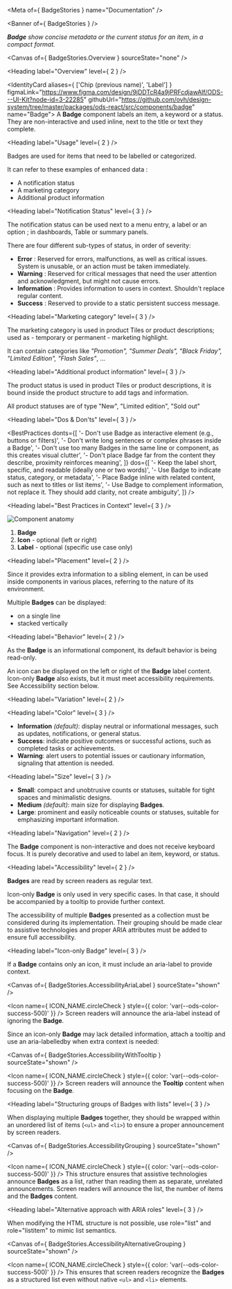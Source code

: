 
<Meta of={ BadgeStories } name="Documentation" />

<Banner of={ BadgeStories } />

_**Badge** show concise metadata or the current status for an item, in a compact format._

<Canvas of={ BadgeStories.Overview } sourceState="none" />

<Heading label="Overview" level={ 2 } />

<IdentityCard aliases={ ['Chip (previous name)', 'Label'] }
              figmaLink="https://www.figma.com/design/9jDDTcR4a9jPRFcdjawAlf/ODS---UI-Kit?node-id=3-22285"
              githubUrl="https://github.com/ovh/design-system/tree/master/packages/ods-react/src/components/badge"
              name="Badge">
  A **Badge** component labels an item, a keyword or a status. They are non-interactive and used inline, next to the
  title or text they complete.
</IdentityCard>

<Heading label="Usage" level={ 2 } />

Badges are used for items that need to be labelled or categorized.

It can refer to these examples of enhanced data :
* A notification status
* A marketing category
* Additional product information

<Heading label="Notification Status" level={ 3 } />

The notification status can be used next to a menu entry, a label or an option ; in dashboards, Table or summary panels.

There are four different sub-types of status, in order of severity:
* **Error** : Reserved for errors, malfunctions, as well as critical issues. System is unusable, or an action must be taken immediately.
* **Warning** : Reserved for critical messages that need the user attention and acknowledgment, but might not cause errors.
* **Information** : Provides information to users in context. Shouldn't replace regular content.
* **Success** : Reserved to provide to a static persistent success message.

<Heading label="Marketing category" level={ 3 } />

The marketing category is used in product Tiles or product descriptions; used as - temporary or permanent - marketing highlight.

It can contain categories like _"Promotion", "Summer Deals", "Black Friday", "Limited Edition", "Flash Sales"_, ...

<Heading label="Additional product information" level={ 3 } />

The product status is used in product Tiles or product descriptions, it is bound inside the product structure to add tags and information.

All product statuses are of type "New", "Limited edition", "Sold out"

<Heading label="Dos & Don'ts" level={ 3 } />

<BestPractices
  donts={[
    '- Don\'t use Badge as interactive element (e.g., buttons or filters)',
    '- Don\'t write long sentences or complex phrases inside a Badge',
    '- Don\'t use too many Badges in the same line or component, as this creates visual clutter',
    '- Don\'t place Badge far from the content they describe, proximity reinforces meaning',
  ]}
  dos={[
    '- Keep the label short, specific, and readable (ideally one or two words)',
    '- Use Badge to indicate status, category, or metadata',
    '- Place Badge inline with related content, such as next to titles or list items',
    '- Use Badge to complement information, not replace it. They should add clarity, not create ambiguity',
  ]}
/>

<Heading label="Best Practices in Context" level={ 3 } />

![Component anatomy](components/badge/anatomy.png "Component anatomy")

1. **Badge**
2. **Icon** - optional (left or right)
3. **Label** - optional (specific use case only)

<Heading label="Placement" level={ 2 } />

Since it provides extra information to a sibling element, in can be used inside components in various places, referring to the nature of its environment.

Multiple **Badges** can be displayed:
* on a single line
* stacked vertically

<Heading label="Behavior" level={ 2 } />

As the **Badge** is an informational component, its default behavior is being read-only.

An icon can be displayed on the left or right of the **Badge** label content. Icon-only **Badge** also exists, but it must meet accessibility requirements. See Accessibility section below.

<Heading label="Variation" level={ 2 } />

<Heading label="Color" level={ 3 } />

- **Information** _(default)_: display neutral or informational messages, such as updates, notifications, or general status.
- **Success**: indicate positive outcomes or successful actions, such as completed tasks or achievements.
- **Warning**: alert users to potential issues or cautionary information, signaling that attention is needed.

<Heading label="Size" level={ 3 } />

- **Small**: compact and unobtrusive counts or statuses, suitable for tight spaces and minimalistic designs.
- **Medium** _(default)_: main size for displaying **Badges**.
- **Large**: prominent and easily noticeable counts or statuses, suitable for emphasizing important information.

<Heading label="Navigation" level={ 2 } />

The **Badge** component is non-interactive and does not receive keyboard focus. It is purely decorative and used to label an item, keyword, or status.

<Heading label="Accessibility" level={ 2 } />

**Badges** are read by screen readers as regular text.

Icon-only **Badge** is only used in very specific cases. In that case, it should be accompanied by a tooltip to provide further context.

The accessibility of multiple **Badges** presented as a collection must be considered during its implementation.
Their grouping should be made clear to assistive technologies and proper ARIA attributes must be added to ensure full accessibility.

<Heading label="Icon-only Badge" level={ 3 } />

If a **Badge** contains only an icon, it must include an <ExternalLink href="https://developer.mozilla.org/en-US/docs/Web/Accessibility/ARIA/Reference/Attributes/aria-label">aria-label</ExternalLink> to provide context.

<Canvas of={ BadgeStories.AccessibilityAriaLabel } sourceState="shown" />

<Icon name={ ICON_NAME.circleCheck }
      style={{ color: 'var(--ods-color-success-500)' }} /> Screen readers will announce the aria-label instead of ignoring the **Badge**.

Since an icon-only **Badge** may lack detailed information, attach a tooltip and use an <ExternalLink href="https://developer.mozilla.org/en-US/docs/Web/Accessibility/ARIA/Reference/Attributes/aria-labelledby">aria-labelledby</ExternalLink> when extra context is needed:

<Canvas of={ BadgeStories.AccessibilityWithTooltip } sourceState="shown" />

<Icon name={ ICON_NAME.circleCheck }
      style={{ color: 'var(--ods-color-success-500)' }} /> Screen readers will announce the **Tooltip** content when focusing on the **Badge**.

<Heading label="Structuring groups of Badges with lists" level={ 3 } />

When displaying multiple **Badges** together, they should be wrapped within an unordered list of items (`<ul>` and `<li>`) to ensure a proper announcement by screen readers.

<Canvas of={ BadgeStories.AccessibilityGrouping } sourceState="shown" />

<Icon name={ ICON_NAME.circleCheck }
      style={{ color: 'var(--ods-color-success-500)' }} /> This structure ensures that assistive technologies announce **Badges** as a list, rather than reading them as separate, unrelated announcements.
Screen readers will announce the list, the number of items and the **Badges** content.

<Heading label="Alternative approach with ARIA roles" level={ 3 } />

When modifying the HTML structure is not possible, use <ExternalLink href="https://developer.mozilla.org/en-US/docs/Web/Accessibility/ARIA/Reference/Roles/list_role">role="list"</ExternalLink> and <ExternalLink href="https://developer.mozilla.org/en-US/docs/Web/Accessibility/ARIA/Reference/Roles/listitem_role">role="listitem"</ExternalLink> to mimic list semantics.

<Canvas of={ BadgeStories.AccessibilityAlternativeGrouping } sourceState="shown" />

<Icon name={ ICON_NAME.circleCheck }
      style={{ color: 'var(--ods-color-success-500)' }} /> This ensures that screen readers recognize the **Badges** as a structured list even without native `<ul>` and `<li>` elements.
